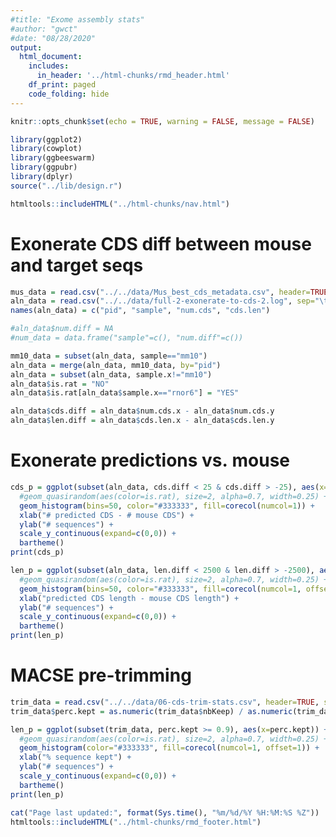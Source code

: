 ```yaml
---
#title: "Exome assembly stats"
#author: "gwct"
#date: "08/28/2020"
output: 
  html_document:
    includes:
      in_header: '../html-chunks/rmd_header.html'
    df_print: paged
    code_folding: hide
---
```


```r
knitr::opts_chunk$set(echo = TRUE, warning = FALSE, message = FALSE)

library(ggplot2)
library(cowplot)
library(ggbeeswarm)
library(ggpubr)
library(dplyr)
source("../lib/design.r")

htmltools::includeHTML("../html-chunks/nav.html")
```

# Exonerate CDS diff between mouse and target seqs

```r
mus_data = read.csv("../../data/Mus_best_cds_metadata.csv", header=TRUE)
aln_data = read.csv("../../data/full-2-exonerate-to-cds-2.log", sep="\t", comment.char="#", header=F)
names(aln_data) = c("pid", "sample", "num.cds", "cds.len")
```

```r
#aln_data$num.diff = NA
#num_data = data.frame("sample"=c(), "num.diff"=c())

mm10_data = subset(aln_data, sample=="mm10")
aln_data = merge(aln_data, mm10_data, by="pid")
aln_data = subset(aln_data, sample.x!="mm10")
aln_data$is.rat = "NO"
aln_data$is.rat[aln_data$sample.x=="rnor6"] = "YES"

aln_data$cds.diff = aln_data$num.cds.x - aln_data$num.cds.y
aln_data$len.diff = aln_data$cds.len.x - aln_data$cds.len.y
```

# Exonerate predictions vs. mouse

```r

cds_p = ggplot(subset(aln_data, cds.diff < 25 & cds.diff > -25), aes(x=cds.diff)) +
  #geom_quasirandom(aes(color=is.rat), size=2, alpha=0.7, width=0.25) +
  geom_histogram(bins=50, color="#333333", fill=corecol(numcol=1)) +
  xlab("# predicted CDS - # mouse CDS") +
  ylab("# sequences") +
  scale_y_continuous(expand=c(0,0)) +
  bartheme()
print(cds_p)

```

```r

len_p = ggplot(subset(aln_data, len.diff < 2500 & len.diff > -2500), aes(x=len.diff)) +
  #geom_quasirandom(aes(color=is.rat), size=2, alpha=0.7, width=0.25) +
  geom_histogram(bins=50, color="#333333", fill=corecol(numcol=1, offset=1)) +
  xlab("predicted CDS length - mouse CDS length") +
  ylab("# sequences") +
  scale_y_continuous(expand=c(0,0)) +
  bartheme()
print(len_p)

```

# MACSE pre-trimming

```r

trim_data = read.csv("../../data/06-cds-trim-stats.csv", header=TRUE, sep=";", stringsAsFactors=F)
trim_data$perc.kept = as.numeric(trim_data$nbKeep) / as.numeric(trim_data$initialSeqLength)

len_p = ggplot(subset(trim_data, perc.kept >= 0.9), aes(x=perc.kept)) +
  #geom_quasirandom(aes(color=is.rat), size=2, alpha=0.7, width=0.25) +
  geom_histogram(color="#333333", fill=corecol(numcol=1, offset=1)) +
  xlab("% sequence kept") +
  ylab("# sequences") +
  scale_y_continuous(expand=c(0,0)) +
  bartheme()
print(len_p)

```

```r
cat("Page last updated:", format(Sys.time(), "%m/%d/%Y %H:%M:%S %Z"))
htmltools::includeHTML("../html-chunks/rmd_footer.html")
```